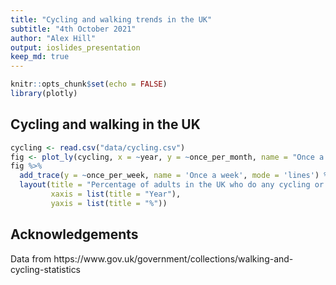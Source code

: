 ```yaml
---
title: "Cycling and walking trends in the UK"
subtitle: "4th October 2021"
author: "Alex Hill"
output: ioslides_presentation
keep_md: true
---
```


```r
knitr::opts_chunk$set(echo = FALSE)
library(plotly)
```

## Cycling and walking in the UK

```r
cycling <- read.csv("data/cycling.csv")
fig <- plot_ly(cycling, x = ~year, y = ~once_per_month, name = "Once a month", type = 'scatter', mode = 'lines')
fig %>%
  add_trace(y = ~once_per_week, name = 'Once a week', mode = 'lines') %>%
  layout(title = "Percentage of adults in the UK who do any cycling or walking",
         xaxis = list(title = "Year"),
         yaxis = list(title = "%"))
```

## Acknowledgements

Data from https://www.gov.uk/government/collections/walking-and-cycling-statistics
